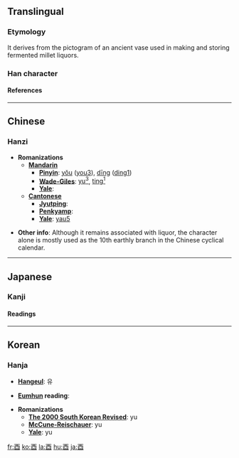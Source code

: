 {{see|丣}}

==Translingual==
===Etymology===
It derives from the pictogram of an ancient vase used in making and storing fermented millet liquors.
===Han character===
{{Han char|rn=164|rad=酉|as=00|sn=7|so=|four=1060<sub>0</sub>|canj=一金田一 (MCWM)|cmean= the [[tenth]] sign (rooster) of the [[Wikipedia:Chinese zodiac|Chinese zodiac]];  a [[wine]] [[vessel]];  [[radical]] 164 [[Wiktionary:Chinese radical index 酉|酉]]}}
====References====
{{Han ref|kx=1280.020|dkj=39763|dj=1778.360|hdz=63572.010|uh=9149|ud=37193|bh=A8BB|bd=43195}}
----

==Chinese==
===Hanzi===


* '''Romanizations'''
** '''[[Mandarin]]'''
*** '''[[Pinyin]]''': [[yǒu]] ([[you3]]), [[dīng]] ([[ding1]])
*** '''[[Wade-Giles]]''': [[yu3|yu<sup>3</sup>]], [[ting1|ting<sup>1</sup>]]
*** '''[[Yale]]''': 
** '''[[Cantonese]]'''
*** '''[[Jyutping]]''':
*** '''[[Penkyamp]]''': 
*** '''[[Yale]]''': [[yau5]]

* '''Other info''': Although it remains associated with liquor, the character alone is mostly used as the 10th earthly branch in the Chinese cyclical calendar.
----

==Japanese==
===Kanji===

{{ja-kanji|rs=酉00}}
====Readings====
{{ja-readings|on=[[ゆう]] (yū)|kun=[[とり]] (tori), [[みのる]] (minoru)}}


----

==Korean==
===Hanja===

* '''[[Hangeul]]''': 유

* '''[[Eumhun]] reading''': 

* '''Romanizations'''
** '''[[The 2000 South Korean Revised Romanization|The 2000 South Korean Revised]]''': yu
** '''[[McCune-Reischauer]]''': yu
** '''[[Yale]]''': yu

[[fr:酉]]
[[ko:酉]]
[[la:酉]]
[[hu:酉]]
[[ja:酉]]